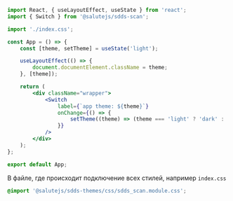 
<TipProcessingStyle />

```jsx
import React, { useLayoutEffect, useState } from 'react';
import { Switch } from '@salutejs/sdds-scan';

import './index.css';

const App = () => {
    const [theme, setTheme] = useState('light');

    useLayoutEffect(() => {
        document.documentElement.className = theme;
    }, [theme]);

    return (
        <div className="wrapper">
            <Switch
                label={`app theme: ${theme}`}
                onChange={() => {
                    setTheme((theme) => (theme === 'light' ? 'dark' : 'light'));
                }}
            />
        </div>
    );
};

export default App;
```

В файле, где происходит подключение всех стилей, например `index.css`

```css
@import '@salutejs/sdds-themes/css/sdds_scan.module.css';
```
